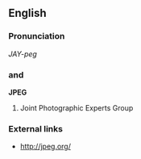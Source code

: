==English==

===Pronunciation===
''JAY-peg''

==={{abbreviation}} and {{acronym}}===
'''JPEG'''
#Joint Photographic Experts Group

===External links===
*[http://jpeg.org/ http://jpeg.org/]
{{pedialite}}